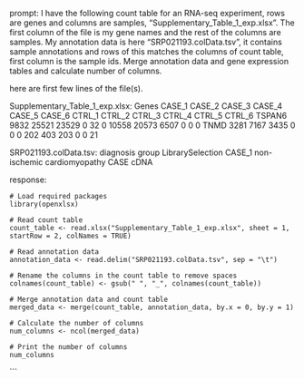 prompt:
I have the following count table for an RNA-seq experiment, rows are genes and columns are samples, "Supplementary_Table_1_exp.xlsx". The first column of the file is my gene names and the rest of the columns are samples. My annotation data is here  "SRP021193.colData.tsv", it contains sample annotations and rows of this matches the columns of count table, first column is the sample ids. Merge annotation data and gene expression tables and calculate number of columns.

here are first few lines of the file(s).

Supplementary_Table_1_exp.xlsx:
Genes	CASE_1	CASE_2	CASE_3	CASE_4	CASE_5	CASE_6	CTRL_1	CTRL_2	CTRL_3	CTRL_4	CTRL_5	CTRL_6
TSPAN6	9832	25521	23529	0	32	0	10558	20573	6507	0	0	 0
TNMD	3281	 7167	 3435	0	 0	0	  202	  403	 203	0	0	21


SRP021193.colData.tsv:
	diagnosis	group	LibrarySelection
CASE_1	non-ischemic cardiomyopathy	CASE	cDNA


response:
```
# Load required packages
library(openxlsx)

# Read count table
count_table <- read.xlsx("Supplementary_Table_1_exp.xlsx", sheet = 1, startRow = 2, colNames = TRUE)

# Read annotation data
annotation_data <- read.delim("SRP021193.colData.tsv", sep = "\t")

# Rename the columns in the count table to remove spaces
colnames(count_table) <- gsub(" ", "_", colnames(count_table))

# Merge annotation data and count table
merged_data <- merge(count_table, annotation_data, by.x = 0, by.y = 1)

# Calculate the number of columns
num_columns <- ncol(merged_data)

# Print the number of columns
num_columns
```
```

